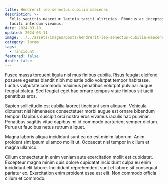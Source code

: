 ```yaml
---
title: Hendrerit leo senectus cubilia maecenas
description: >-
  Felis sagittis nascetur lacinia taciti ultricies. Rhoncus ac inceptos ligula
  taciti interdum vivamus.
date: 2024-03-10
updated: 2024-03-11
image: ../../assets/images/posts/hendrerit-leo-senectus-cubilia-maecenas/image.jpg
category: lorem
tags:
  - Tincidunt
featured: false
draft: false
---
```


Fusce massa torquent ligula nisl mus finibus cubilia. Risus feugiat eleifend
posuere egestas blandit nibh molestie odio volutpat tempor habitasse. Luctus
vulputate commodo maximus penatibus volutpat pulvinar augue feugiat platea. Sed
feugiat eget hac ornare tempus vitae finibus sit taciti penatibus eros.

Sapien sollicitudin est cubilia laoreet tincidunt sem aliquam. Vehicula dictumst
nisi himenaeos consectetuer morbi augue est ornare bibendum tempor. Dapibus
suscipit orci nostra eros vivamus iaculis hac pulvinar. Penatibus sagittis vitae
dapibus mi id commodo parturient semper dictum. Purus ut faucibus netus rutrum
aliquet.

<LinkPreview
	id="https://astro.build/blog/welcome-world/"
	title="Welcome world - Astro"
/>

Magna laboris aliqua incididunt sunt ea do est minim laborum. Anim proident sint
ipsum ullamco mollit ut. Occaecat nisi tempor in cillum et magna ullamco.

Cillum consectetur in enim veniam aute exercitation mollit est cupidatat.
Excepteur magna minim quis dolore cupidatat incididunt culpa eu enim incididunt
elit labore. Incididunt reprehenderit sunt et labore sit consequat pariatur ex.
Exercitation enim proident esse est elit. Non commodo officia cillum et commodo.
